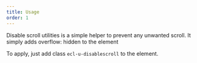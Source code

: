 ```yaml
---
title: Usage
order: 1
---
```



<Paragraph size="lead">
  Disable scroll utilities is a simple helper to prevent any unwanted scroll. It
  simply adds overflow: hidden to the element
</Paragraph>

To apply, just add class `ecl-u-disablescroll` to the element.
